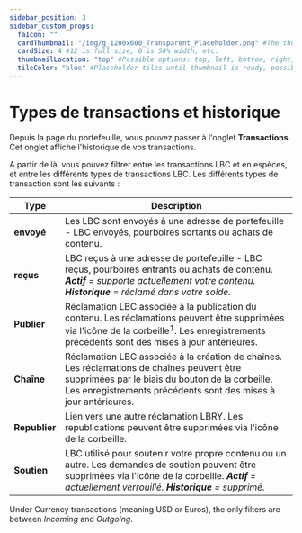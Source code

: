 ---
sidebar_position: 3
sidebar_custom_props:
  faIcon: ""
  cardThumbnail: "/img/g_1200x600_Transparent_Placeholder.png" #The thumbnail on the category card.
  cardSize: 4 #12 is full size, 6 is 50% width, etc.
  thumbnailLocation: "top" #Possible options: top, left, bottom, right, none
  tileColor: "blue" #Placeholder tiles until thumbnail is ready, possible options: blue, cream, darkpurple, lightpurple, mauve, orange, pink, none
---

# Types de transactions et historique

Depuis la page du portefeuille, vous pouvez passer à l'onglet **Transactions**. Cet onglet affiche l'historique de vos transactions.

A partir de là, vous pouvez filtrer entre les transactions LBC et en espèces, et entre les différents types de transactions LBC. Les différents types de transaction sont les suivants :

| Type        | Description |
------------- | ---------------
| **envoyé** | Les LBC sont envoyés à une adresse de portefeuille - LBC envoyés, pourboires sortants ou achats de contenu.
| **reçus** | LBC reçus à une adresse de portefeuille - LBC reçus, pourboires entrants ou achats de contenu. ***Actif** = supporte actuellement votre contenu. **Historique** = réclamé dans votre solde.*  
| **Publier** | Réclamation LBC associée à la publication du contenu. Les réclamations peuvent être supprimées via l'icône de la corbeille<sup>1</sup>. Les enregistrements précédents sont des mises à jour antérieures.
| **Chaîne** | Réclamation LBC associée à la création de chaînes. Les réclamations de chaînes peuvent être supprimées par le biais du bouton de la corbeille. Les enregistrements précédents sont des mises à jour antérieures.
| **Republier** | Lien vers une autre réclamation LBRY. Les republications peuvent être supprimées via l'icône de la corbeille.
| **Soutien** | LBC utilisé pour soutenir votre propre contenu ou un autre. Les demandes de soutien peuvent être supprimées via l'icône de la corbeille. ***Actif** = actuellement verrouillé. **Historique** = supprimé.*  

Under Currency transactions (meaning USD or Euros), the only filters are between *Incoming* and *Outgoing*.
